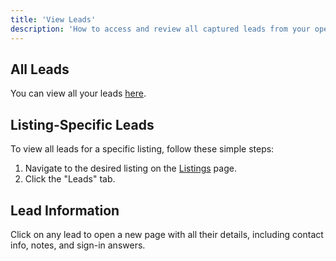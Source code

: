 ```yaml
---
title: 'View Leads'
description: 'How to access and review all captured leads from your open houses.'
---
```


## All Leads

You can view all your leads [here](https://listingopen.com/leads).

## Listing-Specific Leads

To view all leads for a specific listing, follow these simple steps:
1. Navigate to the desired listing on the [Listings](https://listingopen.com/listings) page.
2. Click the "Leads" tab.

## Lead Information

Click on any lead to open a new page with all their details, including contact info, notes, and sign-in answers.